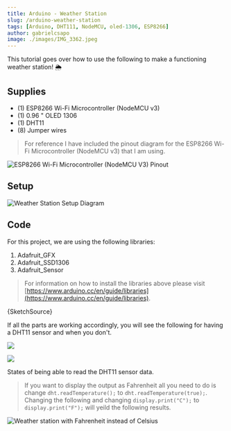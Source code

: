 ```yaml
---
title: Arduino - Weather Station
slug: /arduino-weather-station
tags: [Arduino, DHT111, NodeMCU, oled-1306, ESP8266]
author: gabrielcsapo
image: ./images/IMG_3362.jpeg
---
```



This tutorial goes over how to use the following to make a functioning weather station! 🌦

## Supplies

- (1) ESP8266 Wi-Fi Microcontroller (NodeMCU v3)
- (1) 0.96 " OLED 1306
- (1) DHT11
- (8) Jumper wires

> For reference I have included the pinout diagram for the ESP8266 Wi-Fi Microcontroller (NodeMCU v3) that I am using.

![ESP8266 Wi-Fi Microcontroller (NodeMCU V3) Pinout](./images/4.4.png)

## Setup

![Weather Station Setup Diagram](./images/weather_station-1.png)

## Code

For this project, we are using the following libraries:

1. Adafruit_GFX
2. Adafruit_SSD1306
3. Adafruit_Sensor

> For information on how to install the libraries above please visit [https://www.arduino.cc/en/guide/libraries](https://www.arduino.cc/en/guide/libraries).

<CodeBlock language="cpp" showLineNumbers={true}>
  {SketchSource}
</CodeBlock>

If all the parts are working accordingly, you will see the following for having a DHT11 sensor and when you don't.

![](./images/IMG_7760-2.jpeg)

![](./images/IMG_7758-2.jpeg)

States of being able to read the DHT11 sensor data.

> If you want to display the output as Fahrenheit all you need to do is change `dht.readTemperature();` to `dht.readTemperature(true);`. Changing the following and changing `display.print("C");` to `display.print("F");` will yeild the following results.

![Weather station with Fahrenheit instead of Celsius](./images/IMG_7761.jpeg)
